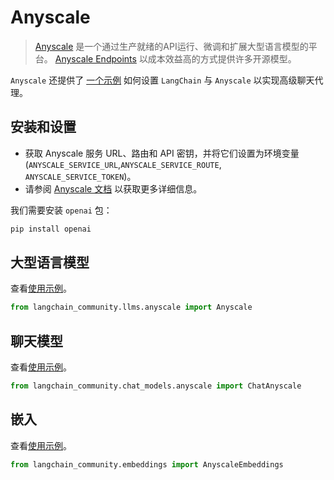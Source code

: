 # Anyscale

>[Anyscale](https://www.anyscale.com) 是一个通过生产就绪的API运行、微调和扩展大型语言模型的平台。
> [Anyscale Endpoints](https://docs.anyscale.com/endpoints/overview) 以成本效益高的方式提供许多开源模型。

`Anyscale` 还提供了 [一个示例](https://docs.anyscale.com/endpoints/model-serving/examples/langchain-integration)
如何设置 `LangChain` 与 `Anyscale` 以实现高级聊天代理。

## 安装和设置

- 获取 Anyscale 服务 URL、路由和 API 密钥，并将它们设置为环境变量 (`ANYSCALE_SERVICE_URL`,`ANYSCALE_SERVICE_ROUTE`, `ANYSCALE_SERVICE_TOKEN`)。
- 请参阅 [Anyscale 文档](https://www.anyscale.com/get-started) 以获取更多详细信息。

我们需要安装 `openai` 包：

```bash
pip install openai
```

## 大型语言模型

查看[使用示例](/docs/integrations/llms/anyscale)。

```python
from langchain_community.llms.anyscale import Anyscale
```

## 聊天模型

查看[使用示例](/docs/integrations/chat/anyscale)。

```python
from langchain_community.chat_models.anyscale import ChatAnyscale
```

## 嵌入

查看[使用示例](/docs/integrations/text_embedding/anyscale)。

```python
from langchain_community.embeddings import AnyscaleEmbeddings
```
